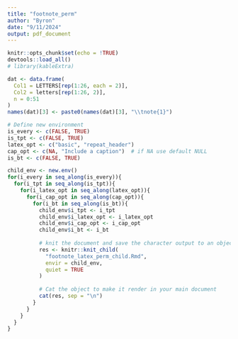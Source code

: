 ```yaml
---
title: "footnote_perm"
author: "Byron"
date: "9/11/2024"
output: pdf_document
---
```


```r
knitr::opts_chunk$set(echo = !TRUE)
devtools::load_all()
# library(kableExtra)

dat <- data.frame(
  Col1 = LETTERS[rep(1:26, each = 2)],
  Col2 = letters[rep(1:26, 2)],
  n = 0:51
)
names(dat)[3] <- paste0(names(dat)[3], "\\tnote{1}")
```


```r
# Define new environment
is_every <- c(FALSE, TRUE)
is_tpt <- c(FALSE, TRUE)
latex_opt <- c("basic", "repeat_header")
cap_opt <- c(NA, "Include a caption")  # if NA use default NULL
is_bt <- c(FALSE, TRUE)

child_env <- new.env()
for(i_every in seq_along(is_every)){
  for(i_tpt in seq_along(is_tpt)){
    for(i_latex_opt in seq_along(latex_opt)){
      for(i_cap_opt in seq_along(cap_opt)){
        for(i_bt in seq_along(is_bt)){
          child_env$i_tpt <- i_tpt
          child_env$i_latex_opt <- i_latex_opt
          child_env$i_cap_opt <- i_cap_opt
          child_env$i_bt <- i_bt
          
          # knit the document and save the character output to an object
          res <- knitr::knit_child(
            "footnote_latex_perm_child.Rmd",
            envir = child_env,
            quiet = TRUE
          )
          
          # Cat the object to make it render in your main document
          cat(res, sep = "\n")
        }
      }
    }
  }
}
```

